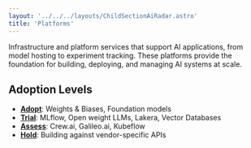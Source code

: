 ```yaml
---
layout: '../../../layouts/ChildSectionAiRadar.astro'
title: 'Platforms'
---
```



Infrastructure and platform services that support AI applications, from model hosting to experiment tracking. These platforms provide the foundation for building, deploying, and managing AI systems at scale.

<SingleQuadrantData quadrantName='platforms' />

## Adoption Levels

- **[Adopt](/ai-radar/platforms/adopt)**: Weights & Biases, Foundation models
- **[Trial](/ai-radar/platforms/trial)**: MLflow, Open weight LLMs, Lakera, Vector Databases
- **[Assess](/ai-radar/platforms/assess)**: Crew.ai, Galileo.ai, Kubeflow
- **[Hold](/ai-radar/platforms/hold)**: Building against vendor-specific APIs
